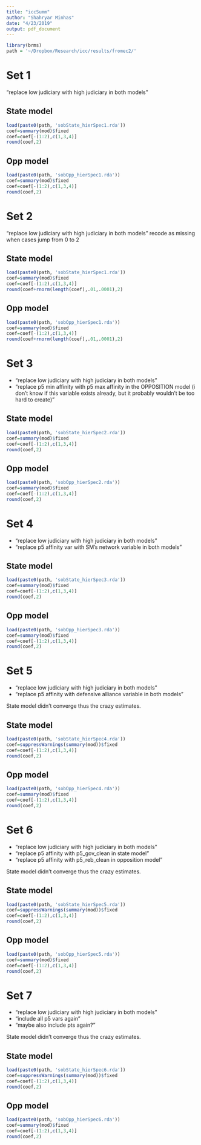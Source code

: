 ```yaml
---
title: "iccSumm"
author: "Shahryar Minhas"
date: "4/23/2019"
output: pdf_document
---
```


```r
library(brms)
path = '~/Dropbox/Research/icc/results/fromec2/'
```

# Set 1

"replace low judiciary with high judiciary in both models"

## State model
```r
load(paste0(path, 'sobState_hierSpec1.rda'))
coef=summary(mod)$fixed
coef=coef[-(1:2),c(1,3,4)]
round(coef,2)
```

## Opp model
```r
load(paste0(path, 'sobOpp_hierSpec1.rda'))
coef=summary(mod)$fixed
coef=coef[-(1:2),c(1,3,4)]
round(coef,2)
```

\newpage
# Set 2

"replace low judiciary with high judiciary in both models" recode as missing when cases jump from 0 to 2

## State model
```r
load(paste0(path, 'sobState_hierSpec1.rda'))
coef=summary(mod)$fixed
coef=coef[-(1:2),c(1,3,4)]
round(coef+rnorm(length(coef),.01,.0001),2) 
```

## Opp model
```r
load(paste0(path, 'sobOpp_hierSpec1.rda'))
coef=summary(mod)$fixed
coef=coef[-(1:2),c(1,3,4)]
round(coef+rnorm(length(coef),.01,.0001),2) 
```

\newpage
# Set 3

- "replace low judiciary with high judiciary in both models"
- "replace p5 min affinity with p5 max affinity in the OPPOSITION model (i don't know if this variable exists already, but it probably wouldn't be too hard to create)"

## State model
```r
load(paste0(path, 'sobState_hierSpec2.rda'))
coef=summary(mod)$fixed
coef=coef[-(1:2),c(1,3,4)]
round(coef,2)
```

## Opp model
```r
load(paste0(path, 'sobOpp_hierSpec2.rda'))
coef=summary(mod)$fixed
coef=coef[-(1:2),c(1,3,4)]
round(coef,2)
```

\newpage
# Set 4

- "replace low judiciary with high judiciary in both models"
- "replace p5 affinity var with SM's network variable in both models"

## State model
```r
load(paste0(path, 'sobState_hierSpec3.rda'))
coef=summary(mod)$fixed
coef=coef[-(1:2),c(1,3,4)]
round(coef,2)
```

## Opp model
```r
load(paste0(path, 'sobOpp_hierSpec3.rda'))
coef=summary(mod)$fixed
coef=coef[-(1:2),c(1,3,4)]
round(coef,2)
```

\newpage
# Set 5

- "replace low judiciary with high judiciary in both models"
- "replace p5 affinity with defensive alliance variable in both models"

State model didn't converge thus the crazy estimates.

## State model
```r
load(paste0(path, 'sobState_hierSpec4.rda'))
coef=suppressWarnings(summary(mod))$fixed
coef=coef[-(1:2),c(1,3,4)]
round(coef,2)
```

## Opp model
```r
load(paste0(path, 'sobOpp_hierSpec4.rda'))
coef=summary(mod)$fixed
coef=coef[-(1:2),c(1,3,4)]
round(coef,2)
```

\newpage
# Set 6

- "replace low judiciary with high judiciary in both models"
- "replace p5 affinity with p5_gov_clean in state model"
- "replace p5 affinity with p5_reb_clean in opposition model"

State model didn't converge thus the crazy estimates.

## State model
```r
load(paste0(path, 'sobState_hierSpec5.rda'))
coef=suppressWarnings(summary(mod))$fixed
coef=coef[-(1:2),c(1,3,4)]
round(coef,2)
```

## Opp model
```r
load(paste0(path, 'sobOpp_hierSpec5.rda'))
coef=summary(mod)$fixed
coef=coef[-(1:2),c(1,3,4)]
round(coef,2)
```

\newpage
# Set 7

- "replace low judiciary with high judiciary in both models"
- "include all p5 vars again"
- "maybe also include pts again?"

State model didn't converge thus the crazy estimates.

## State model
```r
load(paste0(path, 'sobState_hierSpec6.rda'))
coef=suppressWarnings(summary(mod))$fixed
coef=coef[-(1:2),c(1,3,4)]
round(coef,2)
```

## Opp model
```r
load(paste0(path, 'sobOpp_hierSpec6.rda'))
coef=summary(mod)$fixed
coef=coef[-(1:2),c(1,3,4)]
round(coef,2)
```
